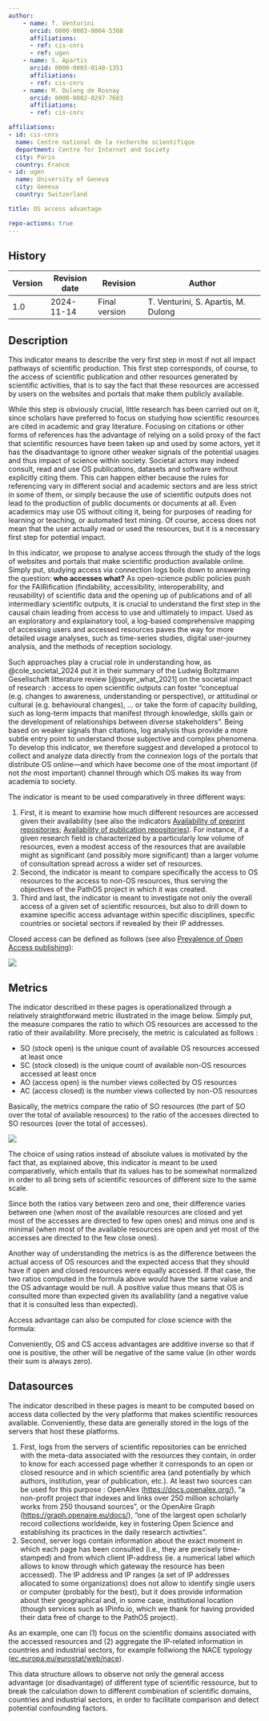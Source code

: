 ```yaml
---
author:
    - name: T. Venturini
      orcid: 0000-0003-0004-5308
      affiliations:
      - ref: cis-cnrs
      - ref: ugen
    - name: S. Apartis
      orcid: 0000-0003-0140-1351
      affiliations:
      - ref: cis-cnrs
    - name: M. Dulong de Rosnay
      orcid: 0000-0002-0297-7603
      affiliations:
      - ref: cis-cnrs

affiliations:
- id: cis-cnrs
  name: Centre national de la recherche scientifique
  department: Centre for Internet and Society
  city: Paris
  country: France
- id: ugen
  name: University of Geneva
  city: Geneva
  country: Switzerland 

title: OS access advantage

repo-actions: true
---
```


::: {.callout collapse="true"}
## History

| Version | Revision date | Revision       | Author                              |
|---------|---------------|----------------|-------------------------------------|
| 1.0     | 2024-11-14    | Final version  | T. Venturini, S. Apartis, M. Dulong |
:::

## Description

This indicator means to describe the very first step in most if not all impact pathways of scientific production. This first step corresponds, of course, to the access of scientific publication and other resources generated by scientific activities, that is to say the fact that these resources are accessed by users on the websites and portals that make them publicly available.

While this step is obviously crucial, little research has been carried out on it, since scholars have preferred to focus on studying how scientific resources are cited in academic and gray literature. Focusing on citations or other forms of references has the advantage of relying on a solid proxy of the fact that scientific resources have been taken up and used by some actors, yet it has the disadvantage to ignore other weaker signals of the potential usages and thus impact of science within society. Societal actors may indeed consult, read and use OS publications, datasets and software without explicitly citing them. This can happen either because the rules for referencing vary in different social and academic sectors and are less strict in some of them, or simply because the use of scientific outputs does not lead to the production of public documents or documents at all. Even academics may use OS without citing it, being for purposes of reading for learning or teaching, or automated text mining. Of course, access does not mean that the user actually read or used the resources, but it is a necessary first step for potential impact.

In this indicator, we propose to analyse access through the study of the logs of websites and portals that make scientific production available online. Simply put, studying access via connection logs boils down to answering the question: **who accesses what?** As open-science public policies push for the FAIRification (findability, accessibility, interoperability, and reusability) of scientific data and the opening up of publications and of all intermediary scientific outputs, it is crucial to understand the first step in the causal chain leading from access to use and ultimately to impact. Used as an exploratory and explainatory tool, a log-based comprehensive mapping of accessing users and accessed resources paves the way for more detailed usage analyses, such as time-series studies, digital user-journey analysis, and the methods of reception sociology.

Such approaches play a crucial role in understanding how, as @cole_societal_2024 put it in their summary of the Ludwig Boltzmann Gesellschaft litterature review [@soyer_what_2021] on the societal impact of research : access to open scientific outputs can foster "conceptual (e.g. changes to awareness, understanding or perspective), or attitudinal or cultural (e.g. behavioural changes), ... or take the form of capacity building, such as long-term impacts that manifest through knowledge, skills gain or the development of relationships between diverse stakeholders". Being based on weaker signals than citations, log analysis thus provide a more subtle entry point to understand those subjective and complex phenomena. To develop this indicator, we therefore suggest and developed a protocol to collect and analyze data directly from the connexion logs of the portals that distribute OS online—and which have become one of the most important (if not *the* most important) channel through which OS makes its way from academia to society.

The indicator is meant to be used comparatively in three different ways:

1. First, it is meant to examine how much different resources are accessed given their availability (see also the indicators [Availability of preprint repositories](../1_open_science/availability_preprint_repositories.html); [Availability of publication repositories](../1_open_science/availability_publication_repositories.html)). For instance, if a given research field is characterized by a particularly low volume of resources, even a modest access of the resources that are available might as significant (and possibly more significant) than a larger volume of consultation spread across a wider set of resources.
2.  Second, the indicator is meant to compare specifically the access to OS resources to the access to non-OS resources, thus serving the objectives of the PathOS project in which it was created.
3.  Third and last, the indicator is meant to investigate not only the overall access of a given set of scientific resources, but also to drill down to examine specific access advantage within specific disciplines, specific countries or societal sectors if revealed by their IP addresses.

Closed access can be defined as follows (see also [Prevalence of Open Access publishing](../1_open_science/prevalence_open_access_publishing.html)):

![](figures/oa_status.png)

## Metrics

The indicator described in these pages is operationalized through a relatively straightforward metric illustrated in the image below. Simply put, the measure compares the ratio to which OS resources are accessed to the ratio of their availability. More precisely, the metric is calculated as follows :

-   SO (stock open) is the unique count of available OS resources accessed at least once
-   SC (stock closed) is the unique count of available non-OS resources accessed at least once
-   AO (access open) is the number views collected by OS resources
-   AC (access closed) is the number views collected by non-OS resources

Basically, the metrics compare the ratio of SO resources (the part of SO over the total of available resources) to the ratio of the accesses directed to SO resources (over the total of accesses).

![](figures/ideal_cases.png)

The choice of using ratios instead of absolute values is motivated by the fact that, as explained above, this indicator is meant to be used comparatively, which entails that its values has to be somewhat normalized in order to all bring sets of scientific resources of different size to the same scale.

Since both the ratios vary between zero and one, their difference varies between one (when most of the available resources are closed and yet most of the accesses are directed to few open ones) and minus one and is minimal (when most of the available resources are open and yet most of the accesses are directed to the few close ones).

Another way of understanding the metrics is as the difference between the actual access of OS resources and the expected access that they should have if open and closed resources were equally accessed. If that case, the two ratios computed in the formula above would have the same value and the OS advantage would be null. A positive value thus means that OS is consulted more than expected given its availability (and a negative value that it is consulted less than expected).

Access advantage can also be computed for close science with the formula:

Conveniently, OS and CS access advantages are additive inverse so that if one is positive, the other will be negative of the same value (in other words their sum is always zero).

## Datasources

The indicator described in these pages is meant to be computed based on access data collected by the very platforms that makes scientific resources available. Conveniently, these data are generally stored in the logs of the servers that host these platforms.

1.  First, logs from  the servers of scientific repositories can be enriched with the meta-data associated with the resources they contain, in order to know for each accessed page whether it corresponds to an open or closed resource and in which scientific area (and potentially by which authors, institution, year of publication, etc.). At least two sources can be used for this purpose : OpenAlex (<https://docs.openalex.org/>), "a non-profit project that indexes and links over 250 million scholarly works from 250 thousand sources", or the OpenAire Graph (<https://graph.openaire.eu/docs/>), "one of the largest open scholarly record collections worldwide, key in fostering Open Science and establishing its practices in the daily research activities".
2.  Second, server logs contain information about the exact moment in which each page has been consulted (i.e., they are precisely time-stamped) and from which client IP-address (ie. a numerical label which allows to know through which gateway the resource has been accessed). The IP address and IP ranges (a set of IP addresses allocated to some organizations) does not allow to identify single users or computer (probably for the best), but it does provide information about their geographical and, in some case, institutional location (though services such as IPinfo.io, which we thank for having provided their data free of charge to the PathOS project).

As an example, one can (1) focus on the scientific domains associated with the accessed resources and (2) aggregate the IP-related information in countries and industrial sectors, for example follwiong the NACE typology ([ec.europa.eu/eurostat/web/nace](https://ec.europa.eu/eurostat/web/nace)).

This data structure allows to observe not only the general access advantage (or disadvantage) of different type of scientific ressource, but to break the calculation down to different combination of scientific domains, countries and industrial sectors, in order to facilitate comparison and detect potential confounding factors.
